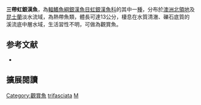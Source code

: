 {{Speciesbox
| name = 三帶虹銀漢魚
| image = 
| image_width = 250px
| status = NE
| status_system = IUCN3.1
| genus = Melanotaenia
| species = trifasciata
| authority = [[Rendahl|Rendahl]], 1922
| synonyms = *''Rhombosoma trifasciata'', Rendahl, 1922
}}
'''三帶虹銀漢魚'''，為[[輻鰭魚綱|輻鰭魚綱]][[銀漢魚目|銀漢魚目]][[虹銀漢魚科|虹銀漢魚科]]的其中一[[種|種]]，分布於[[澳洲|澳洲]][[北領地|北領地]]及[[昆士蘭|昆士蘭]]淡水流域，為熱帶魚類，體長可達13公分，棲息在水質清澈、礫石底質的溪流底中層水域，生活習性不明，可做為觀賞魚。

==参考文献==
*{{FishBase_species|genus=Melanotaenia|species=trifasciata|year=2016|month=5}}

== 擴展閱讀 ==
{{refbegin}}
{{wikispecies-inline|Melanotaenia trifasciata|三帶虹銀漢魚}}
{{refend}}
{{Taxonbar|from=Q6409478}}

[[Category:觀賞魚|Category:觀賞魚]]
[[Category:虹銀漢魚屬|trifasciata]]
[[Category:1922年描述的魚類|M]]


{{魚類小作品}}
